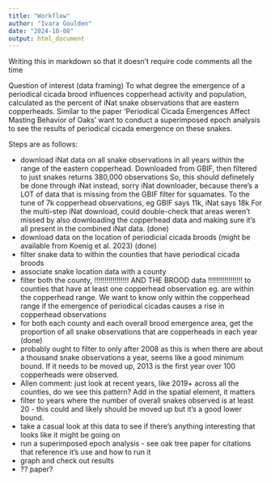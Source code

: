 ```yaml
---
title: "Workflow"
author: "Ivara Goulden"
date: "2024-10-08"
output: html_document
---
```


Writing this in markdown so that it doesn't require code comments all the time

Question of interest (data framing)
To what degree the emergence of a periodical cicada brood influences copperhead activity and population, calculated as the percent of iNat snake observations that are eastern copperheads. Similar to the paper 'Periodical Cicada Emergences Affect Masting Behavior of Oaks' want to conduct a superimposed epoch analysis to see the results of periodical cicada emergence on these snakes.

Steps are as follows:

- download iNat data on all snake observations in all years within the range
of the eastern copperhead. 
 Downloaded from GBIF, then filtered to just snakes
 returns 380,000 observations
 So, this should definetely be done through iNat instead, sorry iNat downloader, because there's a LOT of data that is missing from the GBIF filter for squamates. To the tune of 7k copperhead observations, eg GBIF says 11k, iNat says 18k
 For the multi-step iNat download, could double-check that areas weren't missed by also downloading the copperhead data and making sure it's all present in the combined iNat data. (done)
- download data on the location of periodicial cicada broods (might be available from Koenig et al. 2023) (done)
- filter snake data to within the counties that have periodical cicada broods 
- associate snake location data with a county
- filter both the county, !!!!!!!!!!!!!!!!! AND THE BROOD data !!!!!!!!!!!!!!!!! to counties that have at least one copperhead observation eg. are within the copperhead range. We want to know only within the copperhead range if the emergence of periodical cicadas causes a rise in copperhead observations
- for both each county and each overall brood emergence area, get the proportion of all snake observations that are copperheads in each year (done)
- probably ought to filter to only after 2008 as this is when there are about a thousand snake observations a year, seems like a good minimum bound. If it needs to be moved up, 2013 is the first year over 100 copperheads were observed. 
- Allen comment: just look at recent years, like 2019+ across all the counties, do we see this pattern? Add in the spatial element, it matters
- filter to years where the number of overall snakes observed is at least 20 - this could and likely should be moved up but it's a good lower bound. 
- take a casual look at this data to see if there's anything interesting that looks like it might be going on
- run a superimposed epoch analysis - see oak tree paper for citations that reference it's use and how to run it
- graph and check out results
- ?? paper?
